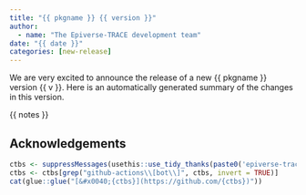 ```yaml
---
title: "{{ pkgname }} {{ version }}"
author:
  - name: "The Epiverse-TRACE development team"
date: "{{ date }}"
categories: [new-release]
---
```


We are very excited to announce the release of a new {{ pkgname }} version {{ v }}.
Here is an automatically generated summary of the changes in this version.

{{ notes }}

## Acknowledgements

```r
ctbs <- suppressMessages(usethis::use_tidy_thanks(paste0('epiverse-trace/', "{{ pkgname }}")))
ctbs <- ctbs[grep("github-actions\\[bot\\]", ctbs, invert = TRUE)]
cat(glue::glue("[&#x0040;{ctbs}](https://github.com/{ctbs})"))
```
